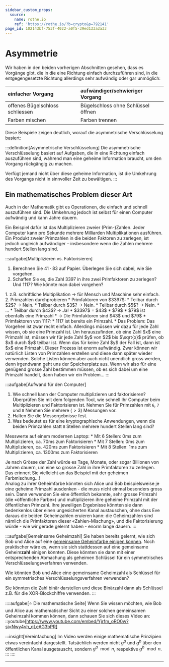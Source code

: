 ```yaml
---
sidebar_custom_props:
  source:
    name: rothe.io
    ref: 'https://rothe.io/?b=crypto&p=792141'
page_id: 102143bf-753f-4022-a0f5-39ed133a3a33
---
```



# Asymmetrie
Wir haben in den beiden vorherigen Abschnitten gesehen, dass es Vorgänge gibt, die in die eine Richtung einfach durchzuführen sind, in die entgegengesetzte Richtung allerdings sehr aufwändig oder gar unmöglich:

| einfacher Vorgang               | aufwändiger/schwieriger Vorgang    |
|:--------------------------------|:-----------------------------------|
| offenes Bügelschloss schliessen | Bügelschloss ohne Schlüssel öffnen |
| Farben mischen                  | Farben trennen                     |

Diese Beispiele zeigen deutlich, worauf die asymmetrische Verschlüsselung basiert:

:::definition[Asymmetrische Verschlüsselung]
Die asymmetrische Verschlüsselung basiert auf Aufgaben, die in eine Richtung einfach auszuführen sind, während man eine geheime Information braucht, um den Vorgang rückgängig zu machen.

Verfügt jemand nicht über diese geheime Information, ist die Umkehrung des Vorgangs nicht in sinnvoller Zeit zu bewältigen.
:::

## Ein mathematisches Problem dieser Art
Auch in der Mathematik gibt es Operationen, die einfach und schnell auszuführen sind. Die Umkehrung jedoch ist selbst für einen Computer aufwändig und kann Jahre dauern.

Ein Beispiel dafür ist das Multiplizieren zweier (Prim-)Zahlen. Jeder Computer kann pro Sekunde mehrere Milliarden Multiplikationen ausführen. Ein Produkt zweier Primzahlen in die beiden Faktoren zu zerlegen, ist jedoch ungleich aufwändiger – insbesondere wenn die Zahlen mehrere hundert Stellen lang sind.

:::aufgabe[Multiplizieren vs. Faktorisieren]
<TaskState id="0690bbc7-87eb-4701-ba6e-7bd92f2aa3f3" />
1. Berechnen Sie $41 \cdot 83$ auf Papier. Überlegen Sie sich dabei, wie Sie vorgehen.
2. Schaffen Sie es, die Zahl $3397$ in ihre zwei Primfaktoren zu zerlegen? Und $1117$? Wie könnte man dabei vorgehen?

<QuillV2 id="da368276-a071-48d8-82ec-24aa2d5ef4e0" />

<Solution id="196cf4d4-60a0-466b-976d-4c4b06ca56af">
1. z.B. schriftliche Multiplikation -> für Mensch und Maschine sehr einfach.
2. Primzahlen durchprobieren
   * Primfaktoren von $3397$:
      * Teilbar durch $2$? → Nein.
      * Teilbar durch $3$? → Nein.
      * Teilbar durch $5$? → Nein.
      * ...
      * Teilbar durch $43$? → Ja!
      * $3397$ = $43$ * $79$
      * $79$ ist ebenfalls eine Primzahl
      * → Die Primfaktoren sind $43$ und $79$
   * Primfaktoren von 1117:
      * 1117 ist bereits ein Primzahl.
   * Das Problem: Das Vorgehen ist zwar recht einfach. Allerdings müssen wir dazu für jede Zahl wissen, ob sie eine Primzahl ist. Um herauszufinden, ob eine Zahl $x$ eine Primzahl ist, müssen wir für jede Zahl $y$ von $2$ bis $\sqrt{x}$ prüfen, ob $x$ durch $y$ teilbar ist. Wenn das für keine Zahl $y$ der Fall ist, dann ist $x$ eine Primzahl. Dieser Prozess ist enorm aufwändig. Zwar können wir natürlich Listen von Primzahlen erstellen und diese dann später wieder verwenden. Solche Listen können aber auch nicht unendlich gross werden, denn irgendwann geht uns der Speicherplatz aus. Wenn wir also für eine genügend grosse Zahl bestimmen müssen, ob es sich dabei um eine Primzahl handelt, dann haben wir ein Problem...

</Solution>
:::

:::aufgabe[Aufwand für den Computer]
<TaskState id="005edc1e-5908-4bc7-a031-9f79a540e770" />
1. Wie schnell kann der Computer multiplizieren und faktorisieren? Überprüfen Sie mit dem folgenden Tool, wie schnell Ihr Computer beim Multiplizieren und Faktorisieren ist. Nehmen Sie für Primzahlen mit `6`, `7` und `8` Nehmen Sie mehrere ($>3$) Messungen vor.
2. Halten Sie die Messergebnisse fest.
3. Was bedeutet es für eine kryptographische Anwendungen, wenn die beiden Primzahlen statt `8` Stellen mehrere hundert Stellen lang sind?

<QuillV2 id="cf5670a3-e0ea-45f9-8705-002b312c72da" />

<Solution id="1d39392f-c263-4c86-8b86-8f182fd39e80">
Messwerte auf einem modernen Laptop:
* Mit 6 Stellen: 0ms zum Multiplizieren, ca. 70ms zum Faktorisieren
* Mit 7 Stellen: 0ms zum Multiplizieren, ca. 420ms zum Faktorisieren
* Mit 8 Stellen: 1ms zum Multiplizieren, ca. 1300ms zum Faktorisieren

Je nach Grösse der Zahl würde es Tage, Monate, oder sogar Billionen von Jahren dauern, um eine so grosse Zahl in ihre Primfaktoren zu zerlegen. Das erinnert Sie vielleicht an das Beispiel mit der geheimen Farbmischung...!
<br/>
Analog zu ihrer Geheimfarbe könnten sich Alice und Bob beispielsweise je eine geheime Primzahl ausdenken - die muss nicht einmal besonders gross sein. Dann verwenden Sie eine öffentlich bekannte, sehr grosse Primzahl (die «öffentliche Farbe») und multiplizieren ihre geheime Primzahl mit der öffentlichen Primzahl. Ihre jeweiligen Ergebnisse könnten sie dann bedenkenlos über einen ungesicherten Kanal austauschen, ohne dass Eve daraus die beiden Geheimzahlen eruieren kann: die Geheimzahlen sind nämlich die Primfaktoren dieser «Zahlen-Mischung», und die Faktorisierung würde - wie wir gerade gelernt haben - enorm lange dauern.
</Solution>
:::

<PrimefactorizationTiming />

:::aufgabe[Gemeinsame Geheimzahl]
<TaskState id="29cbadea-13f1-4683-b62c-6dc4665853f6" />
Sie haben bereits gelernt, wie sich Bob und Alice auf eine [gemeinsame Geheimfarbe einigen können](Secret-Color). Noch praktischer wäre es, wenn sie sich stattdessen auf eine gemeinsame Geheim**zahl** einigen könnten. Diese könnten sie dann mit einer entsprechenden Abmachung als geheimen Schlüssel für ein symmetrisches Verschlüsselungsverfahren verwenden.

Wie könnten Bob und Alice eine gemeinsame Geheimzahl als Schlüssel für ein symmetrisches Verschlüsselungsverfahren verwenden?

<Solution id="2c3e878a-5476-4661-ad2c-e1ca9d530c34">
Sie könnten die Zahl binär darstellen und diese Binärzahl dann als Schlüssel z.B. für die XOR-Blockchiffre verwenden.
</Solution>
:::

::::aufgabe[⭐️ Die mathematische Seite]
<TaskState id="c15e7a27-7669-478f-8ec2-7bf087585ac0" />
Wenn Sie wissen möchten, wie Bob und Alice aus mathematischer Sicht zu einer solchen gemeinsamen Geheimzahl kommen können, dann schauen Sie sich dieses Video an:
::youtube[https://www.youtube.com/embed/Yjrfm_oRO0w?si=Nwy4vh_qLeAG3bPR]

:::insight[Vereinfachung]
Im Video werden einige mathematische Prinzipien etwas vereinfacht dargestellt. Tatsächlich werden nicht $g^a$ und $g^b$ über den öffentlichen Kanal ausgetauscht, sondern $g^a \mod n$, respektive $g^b \mod n$.
:::
::::

---